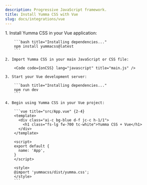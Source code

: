 ```yaml
---
description: Progressive JavaScript framework.
title: Install Yumma CSS with Vue
slug: docs/integrations/vue
---
```




<Steps>
    1. Install Yumma CSS in your Vue application:

        ```bash title="Installing dependencies..."
        npm install yummacss@latest
        ```

    2. Import Yumma CSS in your main JavaScript or CSS file:

        <Code code={onCSS} lang="javascript" title="main.js" />

    3. Start your Vue development server:

        ```bash title="Installing dependencies..."
        npm run dev
        ```

    4. Begin using Yumma CSS in your Vue project:

        ```vue title="src/App.vue" {2-4}
        <template>
          <div class="ai-c bg-blue d-f jc-c h-1/1">
            <h1 class="fs-lg fw-700 tc-white">Yumma CSS + Vue</h1>
          </div>
        </template>

        <script>
        export default {
          name: 'App',
        }
        </script>

        <style>
        @import 'yummacss/dist/yumma.css';
        </style>
        ```

</Steps>
